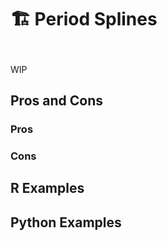 # 🏗️ Period Splines {#sec-circular-splines}

::: {style="visibility: hidden; height: 0px;"}
## Period Splines
:::

WIP

## Pros and Cons

### Pros

### Cons

## R Examples

## Python Examples
